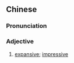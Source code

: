 {{also|轩豁}}
==Chinese==
{{zh-forms|s=轩豁}}

===Pronunciation===
{{zh-pron
|m=xuānhuò
|cat=a
}}

===Adjective===
{{zh-adj}}

# {{lb|zh|archaic}} [[expansive]]; [[impressive]]